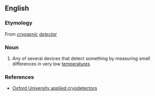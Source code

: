 ==English==

===Etymology===
From ''[[cryogenic]] [[detector]]''

===Noun===
{{en-noun}}

# {{label|en|physics}} Any of several devices that detect something by measuring small differences in very low [[temperature]]s

===References===
* [http://www.physics.ox.ac.uk/Cryodetectors/default.asp Oxford University applied cryodetectors]